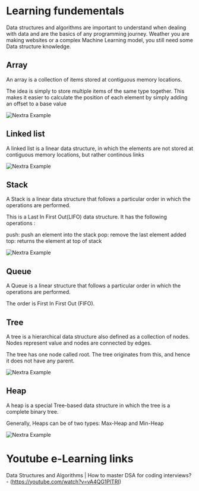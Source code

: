
# Learning fundementals

Data structures and algorithms are important to understand when dealing with data and are the basics of any programming journey. Weather you are making websites or a complex Machine Learning model, you still need some Data structure knowledge. 

## Array 

An array is a collection of items stored at contiguous memory locations. 

The idea is simply to store multiple items of the same type together. This makes it easier to calculate the position of each element by simply adding an offset to a base value

<Bleed>![Nextra Example](../public/array.png)</Bleed>

## Linked list 

A linked list is a linear data structure, in which the elements are not stored at contiguous memory locations, but rather continous links 

<Bleed>![Nextra Example](../public/ll.png)</Bleed>

## Stack 

A Stack is a linear data structure that follows a particular order in which the operations are performed. 

This is a Last In First Out(LIFO) data structure. It has the following operations :

push: push an element into the stack
pop: remove the last element added
top: returns the element at top of stack

<Bleed>![Nextra Example](../public/stack.png)</Bleed>

## Queue 

 A Queue is a linear structure that follows a particular order in which the operations are performed. 

The order is First In First Out (FIFO).


## Tree

 A tree is a hierarchical data structure also defined as a collection of nodes. Nodes represent value and nodes are connected by edges. 

The tree has one node called root. The tree originates from this, and hence it does not have any parent.

<Bleed>![Nextra Example](../public/tree.png)</Bleed>
 
 ## Heap 
 
 A heap is a special Tree-based data structure in which the tree is a complete binary tree. 

Generally, Heaps can be of two types: Max-Heap and Min-Heap

<Bleed>![Nextra Example](../public/heap.png)</Bleed>

# Youtube e-Learning links

Data Structures and Algorithms | How to master DSA for coding interviews? - (https://youtube.com/watch?v=vA4QG1PlTRI)






